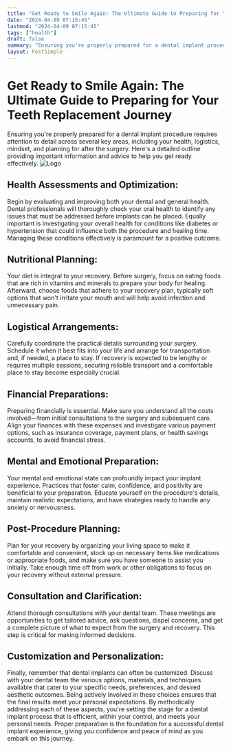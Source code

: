 ```yaml
---
title: "Get Ready to Smile Again: The Ultimate Guide to Preparing for Your Teeth Replacement Journey"
date: "2024-04-09 07:15:45"
lastmod: "2024-04-09 07:15:45"
tags: ["health"]
draft: false
summary: "Ensuring you're properly prepared for a dental implant procedure requires attention to detail across several key areas, including your health, logistics, mindset, and planning for after the surgery. Here's a detailed outline providing important information and advice to help you get ready effectively."
layout: PostSimple
---
```

# Get Ready to Smile Again: The Ultimate Guide to Preparing for Your Teeth Replacement Journey
Ensuring you're properly prepared for a dental implant procedure requires attention to detail across several key areas, including your health, logistics, mindset, and planning for after the surgery. Here's a detailed outline providing important information and advice to help you get ready effectively.
<img alt="Logo" class="lazyImg" data-src="https://cdn.seniorsselection.com/src_image/7afd9a2669111c926113a53acb3fa0ee.webp" src="/statics/image/loading.webp"/>
## Health Assessments and Optimization:
Begin by evaluating and improving both your dental and general health. Dental professionals will thoroughly check your oral health to identify any issues that must be addressed before implants can be placed. Equally important is investigating your overall health for conditions like diabetes or hypertension that could influence both the procedure and healing time. Managing these conditions effectively is paramount for a positive outcome.
## Nutritional Planning:
Your diet is integral to your recovery. Before surgery, focus on eating foods that are rich in vitamins and minerals to prepare your body for healing. Afterward, choose foods that adhere to your recovery plan, typically soft options that won't irritate your mouth and will help avoid infection and unnecessary pain.
## Logistical Arrangements:
Carefully coordinate the practical details surrounding your surgery. Schedule it when it best fits into your life and arrange for transportation and, if needed, a place to stay. If recovery is expected to be lengthy or requires multiple sessions, securing reliable transport and a comfortable place to stay become especially crucial.
## Financial Preparations:
Preparing financially is essential. Make sure you understand all the costs involved—from initial consultations to the surgery and subsequent care. Align your finances with these expenses and investigate various payment options, such as insurance coverage, payment plans, or health savings accounts, to avoid financial stress.
## Mental and Emotional Preparation:
Your mental and emotional state can profoundly impact your implant experience. Practices that foster calm, confidence, and positivity are beneficial to your preparation. Educate yourself on the procedure's details, maintain realistic expectations, and have strategies ready to handle any anxiety or nervousness.
## Post-Procedure Planning:
Plan for your recovery by organizing your living space to make it comfortable and convenient, stock up on necessary items like medications or appropriate foods, and make sure you have someone to assist you initially. Take enough time off from work or other obligations to focus on your recovery without external pressure.
## Consultation and Clarification:
Attend thorough consultations with your dental team. These meetings are opportunities to get tailored advice, ask questions, dispel concerns, and get a complete picture of what to expect from the surgery and recovery. This step is critical for making informed decisions.
## Customization and Personalization:
Finally, remember that dental implants can often be customized. Discuss with your dental team the various options, materials, and techniques available that cater to your specific needs, preferences, and desired aesthetic outcomes. Being actively involved in these choices ensures that the final results meet your personal expectations.
By methodically addressing each of these aspects, you're setting the stage for a dental implant process that is efficient, within your control, and meets your personal needs. Proper preparation is the foundation for a successful dental implant experience, giving you confidence and peace of mind as you embark on this journey.
        
